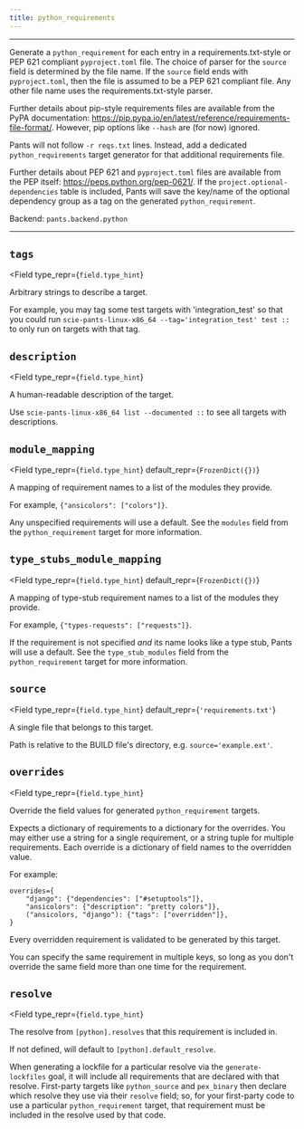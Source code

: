 ```yaml
---
title: python_requirements
---
```



---

Generate a `python_requirement` for each entry in a requirements.txt-style or PEP 621 compliant `pyproject.toml` file. The choice of parser for the `source` field is determined by the file name. If the `source` field ends with `pyproject.toml`, then the file is assumed to be a PEP 621 compliant file. Any other file name uses the requirements.txt-style parser.

Further details about pip-style requirements files are available from the PyPA documentation: https://pip.pypa.io/en/latest/reference/requirements-file-format/. However, pip options like `--hash` are (for now) ignored.

Pants will not follow `-r reqs.txt` lines. Instead, add a dedicated `python_requirements` target generator for that additional requirements file.

Further details about PEP 621 and `pyproject.toml` files are available from the PEP itself: https://peps.python.org/pep-0621/. If the `project.optional-dependencies` table is included, Pants will save the key/name of the optional dependency group as a tag on the generated `python_requirement`.

Backend: <span className="color--primary">`pants.backend.python`</span>

---

<span className={styles.options}>

## `tags`

<Field
    type_repr={`field.type_hint`}
>
Arbitrary strings to describe a target.

For example, you may tag some test targets with &#x27;integration_test&#x27; so that you could run `scie-pants-linux-x86_64 --tag='integration_test' test ::` to only run on targets with that tag.

</Field>

## `description`

<Field
    type_repr={`field.type_hint`}
>
A human-readable description of the target.

Use `scie-pants-linux-x86_64 list --documented ::` to see all targets with descriptions.

</Field>

## `module_mapping`

<Field
    type_repr={`field.type_hint`}
    default_repr={`FrozenDict({})`}
>
A mapping of requirement names to a list of the modules they provide.

For example, `{"ansicolors": ["colors"]}`.

Any unspecified requirements will use a default. See the `modules` field from the `python_requirement` target for more information.

</Field>

## `type_stubs_module_mapping`

<Field
    type_repr={`field.type_hint`}
    default_repr={`FrozenDict({})`}
>
A mapping of type-stub requirement names to a list of the modules they provide.

For example, `{"types-requests": ["requests"]}`.

If the requirement is not specified _and_ its name looks like a type stub, Pants will use a default. See the `type_stub_modules` field from the `python_requirement` target for more information.

</Field>

## `source`

<Field
    type_repr={`field.type_hint`}
    default_repr={`'requirements.txt'`}
>
A single file that belongs to this target.

Path is relative to the BUILD file&#x27;s directory, e.g. `source='example.ext'`.

</Field>

## `overrides`

<Field
    type_repr={`field.type_hint`}
>
Override the field values for generated `python_requirement` targets.

Expects a dictionary of requirements to a dictionary for the overrides. You may either use a string for a single requirement, or a string tuple for multiple requirements. Each override is a dictionary of field names to the overridden value.

For example:

```
overrides={
    "django": {"dependencies": ["#setuptools"]},
    "ansicolors": {"description": "pretty colors"]},
    ("ansicolors, "django"): {"tags": ["overridden"]},
}
```

Every overridden requirement is validated to be generated by this target.

You can specify the same requirement in multiple keys, so long as you don&#x27;t override the same field more than one time for the requirement.

</Field>

## `resolve`

<Field
    type_repr={`field.type_hint`}
>
The resolve from `[python].resolves` that this requirement is included in.

If not defined, will default to `[python].default_resolve`.

When generating a lockfile for a particular resolve via the `generate-lockfiles` goal, it will include all requirements that are declared with that resolve. First-party targets like `python_source` and `pex_binary` then declare which resolve they use via their `resolve` field; so, for your first-party code to use a particular `python_requirement` target, that requirement must be included in the resolve used by that code.

</Field>

</span>

